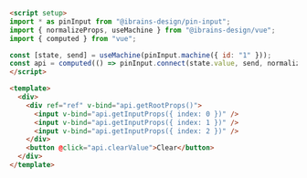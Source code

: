 ```md
<script setup>
import * as pinInput from "@ibrains-design/pin-input";
import { normalizeProps, useMachine } from "@ibrains-design/vue";
import { computed } from "vue";

const [state, send] = useMachine(pinInput.machine({ id: "1" }));
const api = computed(() => pinInput.connect(state.value, send, normalizeProps));
</script>

<template>
  <div>
    <div ref="ref" v-bind="api.getRootProps()">
      <input v-bind="api.getInputProps({ index: 0 })" />
      <input v-bind="api.getInputProps({ index: 1 })" />
      <input v-bind="api.getInputProps({ index: 2 })" />
    </div>
    <button @click="api.clearValue">Clear</button>
  </div>
</template>
```
